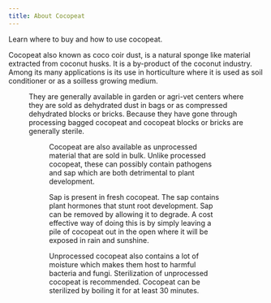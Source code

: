 ```yaml
---
title: About Cocopeat
---
```



<Lead>

Learn where to buy and how to use cocopeat.

</Lead>

Cocopeat also known as coco coir dust, is a natural sponge like material extracted
from coconut husks. It is a by-product of the coconut industry. Among its many
applications is its use in horticulture where it is used as soil conditioner or
as a soilless growing medium.

<Figure
  caption="Common brand of cocopeat typically found in gardening sections
  of hardware stores."
  src="coco-peat.jpg"
  alt="Compressed and dehydrated bricks of cocopeat."
/>



They are generally available in garden or agri-vet centers where they are sold
as dehydrated dust in bags or as compressed dehydrated blocks or bricks. Because
they have gone through processing bagged cocopeat and cocopeat blocks or bricks
are generally sterile.

<Figure
  caption="Common brand of bagged coco coir dust typically found in
  gardening sections of hardware stores."
  src="coco-coir-dust.jpg"
  alt="Bagged coco coir dust."
/>

Cocopeat are also available as unprocessed material that are sold in bulk.
Unlike processed cocopeat, these can possibly contain pathogens and sap which
are both detrimental to plant development.

Sap is present in fresh cocopeat. The sap contains plant hormones that stunt
root development. Sap can be removed by allowing it to degrade. A cost effective
way of doing this is by simply leaving a pile of cocopeat out in the open where
it will be exposed in rain and sunshine.

Unprocessed cocopeat also contains a lot of moisture which makes them host to
harmful bacteria and fungi. Sterilization of unprocessed cocopeat is recommended.
Cocopeat can be sterilized by boiling it for at least 30 minutes.